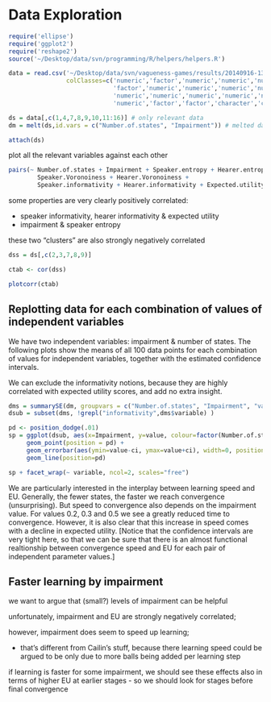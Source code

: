 Data Exploration
================

``` r

require('ellipse')
require('ggplot2')
require('reshape2')
source('~/Desktop/data/svn/programming/R/helpers/helpers.R')

data = read.csv('~/Desktop/data/svn/vagueness-games/results/20140916-133324.csv', 
                colClasses=c('numeric','factor','numeric','numeric','numeric',
                             'factor','numeric','numeric','numeric','numeric',
                             'numeric','numeric','numeric','numeric','numeric',
                             'numeric','factor','factor','character','character'))

ds = data[,c(1,4,7,8,9,10,11:16)] # only relevant data
dm = melt(ds,id.vars = c("Number.of.states", "Impairment")) # melted data

attach(ds)
```

plot all the relevant variables against each other

``` r

pairs(~ Number.of.states + Impairment + Speaker.entropy + Hearer.entropy + Speaker.convexity +
        Speaker.Voronoiness + Hearer.Voronoiness +
        Speaker.informativity + Hearer.informativity + Expected.utility + Iterations, data=ds)
```

some properties are very clearly positively correlated:

* speaker informativity, hearer informativity & expected utility
* impairment & speaker entropy

these two "clusters" are also strongly negatively correlated

``` r

dss = ds[,c(2,3,7,8,9)]

ctab <- cor(dss)

plotcorr(ctab)

```


Replotting data for each combination of values of independent variables
-----------------------------------------------------------------------

We have two independent variables: impairment & number of states. The following plots show the means of all 100 data points for each combination of values for independent variables, together with the estimated confidence intervals.

We can exclude the informativity notions, because they are highly correlated with expected utility scores, and add no extra insight.


```r

dms = summarySE(dm, groupvars = c("Number.of.states", "Impairment", "variable"), measurevar="value")
dsub = subset(dms, !grepl("informativity",dms$variable) )

pd <- position_dodge(.01)
sp = ggplot(dsub, aes(x=Impairment, y=value, colour=factor(Number.of.states))) + 
     geom_point(position = pd) +
     geom_errorbar(aes(ymin=value-ci, ymax=value+ci), width=0, position=pd) +
     geom_line(position=pd) 

sp + facet_wrap(~ variable, ncol=2, scales="free")

```

We are particularly interested in the interplay between learning speed and EU. Generally, the fewer states, the faster we reach convergence (unsurprising). But speed to convergence also depends on the impairment value. For values 0.2, 0.3 and 0.5 we see a greatly reduced time to convergence. However, it is also clear that this increase in speed comes with a decline in expected utility. [Notice that the confidence intervals are very tight here, so that we can be sure that there is an almost functional realtionship between convergence speed and EU for each pair of independent parameter values.]

Faster learning by impairment
-----------------------------

we want to argue that (small?) levels of impairment can be helpful

unfortunately, impairment and EU are strongly negatively correlated; 

however, impairment does seem to speed up learning;

- that's different from Cailin's stuff, because there learning speed could be argued to be only due to more balls being added per learning step

if learning is faster for some impairment, we should see these effects also in terms of higher EU at earlier stages
- so we should look for stages before final convergence

